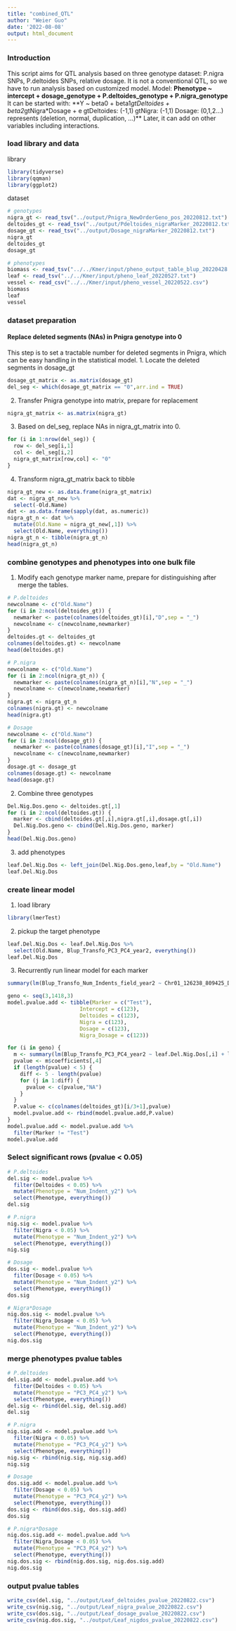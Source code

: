 ```yaml
---
title: "combined_QTL"
author: "Weier Guo"
date: '2022-08-08'
output: html_document
---
```


### Introduction ###
This script aims for QTL analysis based on three genotype dataset: P.nigra SNPs, P.deltoides SNPs, relative dosage.
It is not a conventional QTL, so we have to run analysis based on customized model. 
Model:
**Phenotype ~ intercept + dosage_genotype + P.deltoides_genotype + P.nigra_genotype**
It can be started with: 
**Y ~ beta0 + beta1*gtDeltoides + beta2*gtNigra*Dosage + e**
**gtDeltoides: (-1,1)**
**gtNigra: (-1,1)**
**Dosage: (0,1,2...) represents (deletion, normal, duplication, ...)**
Later, it can add on other variables including interactions.

### load library and data ###
library
```r
library(tidyverse)
library(qqman)
library(ggplot2)
```

dataset
```r
# genotypes
nigra_gt <- read_tsv("../output/Pnigra_NewOrderGeno_pos_20220812.txt")
deltoides_gt <- read_tsv("../output/Pdeltoides_nigraMarker_20220812.txt")
dosage_gt <- read_tsv("../output/Dosage_nigraMarker_20220812.txt")
nigra_gt
deltoides_gt
dosage_gt
```


```r
# phenotypes
biomass <- read_tsv("../../Kmer/input/pheno_output_table_blup_20220428.txt")
leaf <- read_tsv("../../Kmer/input/pheno_leaf_20220527.txt")
vessel <- read_csv("../../Kmer/input/pheno_vessel_20220522.csv")
biomass
leaf
vessel
```

### dataset preparation ###
#### Replace deleted segments (NAs) in Pnigra genotype into 0 ####
This step is to set a tractable number for deleted segments in Pnigra, which can be easy handling in the statistical model. 
1. Locate the deleted segments in dosage_gt
```r
dosage_gt_matrix <- as.matrix(dosage_gt)
del_seg <- which(dosage_gt_matrix == "0",arr.ind = TRUE)
```

2. Transfer Pnigra genotype into matrix, prepare for replacement
```r
nigra_gt_matrix <- as.matrix(nigra_gt)
```

3. Based on del_seg, replace NAs in nigra_gt_matrix into 0.
```r
for (i in 1:nrow(del_seg)) {
  row <- del_seg[i,1]
  col <- del_seg[i,2]
  nigra_gt_matrix[row,col] <- "0"
}
```

4. Transform nigra_gt_matrix back to tibble
```r
nigra_gt_new <- as.data.frame(nigra_gt_matrix)
dat <- nigra_gt_new %>%
  select(-Old.Name) 
dat <- as.data.frame(sapply(dat, as.numeric))
nigra_gt_n <- dat %>%
  mutate(Old.Name = nigra_gt_new[,1]) %>%
  select(Old.Name, everything())
nigra_gt_n <- tibble(nigra_gt_n)
head(nigra_gt_n)
```

### combine genotypes and phenotypes into one bulk file ###
1. Modify each genotype marker name, prepare for distinguishing after merge the tables.
```r
# P.deltoides
newcolname <- c("Old.Name")
for (i in 2:ncol(deltoides_gt)) {
  newmarker <- paste(colnames(deltoides_gt)[i],"D",sep = "_")
  newcolname <- c(newcolname,newmarker)
}
deltoides.gt <- deltoides_gt
colnames(deltoides.gt) <- newcolname
head(deltoides.gt)
```

```r
# P.nigra
newcolname <- c("Old.Name")
for (i in 2:ncol(nigra_gt_n)) {
  newmarker <- paste(colnames(nigra_gt_n)[i],"N",sep = "_")
  newcolname <- c(newcolname,newmarker)
}
nigra.gt <- nigra_gt_n 
colnames(nigra.gt) <- newcolname
head(nigra.gt)
```

```r
# Dosage
newcolname <- c("Old.Name")
for (i in 2:ncol(dosage_gt)) {
  newmarker <- paste(colnames(dosage_gt)[i],"I",sep = "_")
  newcolname <- c(newcolname,newmarker)
}
dosage.gt <- dosage_gt
colnames(dosage.gt) <- newcolname
head(dosage.gt)
```
2. Combine three genotypes
```r
Del.Nig.Dos.geno <- deltoides.gt[,1]
for (i in 2:ncol(deltoides.gt)) {
  marker <- cbind(deltoides.gt[,i],nigra.gt[,i],dosage.gt[,i])
  Del.Nig.Dos.geno <- cbind(Del.Nig.Dos.geno, marker)
}
head(Del.Nig.Dos.geno)
```

3. add phenotypes
```r
leaf.Del.Nig.Dos <- left_join(Del.Nig.Dos.geno,leaf,by = "Old.Name") 
leaf.Del.Nig.Dos
```

### create linear model ###
1. load library
```r
library(lmerTest)
```

2. pickup the target phenotype
```r
leaf.Del.Nig.Dos <- leaf.Del.Nig.Dos %>%
  select(Old.Name, Blup_Transfo_PC3_PC4_year2, everything())
leaf.Del.Nig.Dos
```

3. Recurrently run linear model for each marker
```r
summary(lm(Blup_Transfo_Num_Indents_field_year2 ~ Chr01_126238_809425_D + Chr01_126238_809425_N * Chr01_126238_809425_I, data = leaf.Del.Nig.Dos))
```


```r
geno <- seq(3,1418,3)
model.pvalue.add <- tibble(Marker = c("Test"), 
                       Intercept = c(123), 
                       Deltoides = c(123), 
                       Nigra = c(123), 
                       Dosage = c(123), 
                       Nigra_Dosage = c(123))

for (i in geno) {
  m <- summary(lm(Blup_Transfo_PC3_PC4_year2 ~ leaf.Del.Nig.Dos[,i] + leaf.Del.Nig.Dos[,i+1] * leaf.Del.Nig.Dos[,i+2], data = leaf.Del.Nig.Dos))
  pvalue <- m$coefficients[,4]
  if (length(pvalue) < 5) {
    diff <- 5 - length(pvalue)
    for (j in 1:diff) {
      pvalue <- c(pvalue,"NA")
    }
  }
  P.value <- c(colnames(deltoides_gt)[i/3+1],pvalue)
  model.pvalue.add <- rbind(model.pvalue.add,P.value)
}
model.pvalue.add <- model.pvalue.add %>% 
  filter(Marker != "Test")
model.pvalue.add
```

### Select significant rows (pvalue < 0.05) ###
```r
# P.deltoides
del.sig <- model.pvalue %>%
  filter(Deltoides < 0.05) %>%
  mutate(Phenotype = "Num_Indent_y2") %>%
  select(Phenotype, everything())
del.sig
```

```r
# P.nigra
nig.sig <- model.pvalue %>%
  filter(Nigra < 0.05) %>%
  mutate(Phenotype = "Num_Indent_y2") %>%
  select(Phenotype, everything())
nig.sig
```

```r
# Dosage
dos.sig <- model.pvalue %>%
  filter(Dosage < 0.05) %>%
  mutate(Phenotype = "Num_Indent_y2") %>%
  select(Phenotype, everything())
dos.sig
```

```r
# Nigra*Dosage
nig.dos.sig <- model.pvalue %>%
  filter(Nigra_Dosage < 0.05) %>%
  mutate(Phenotype = "Num_Indent_y2") %>%
  select(Phenotype, everything())
nig.dos.sig
```

### merge phenotypes pvalue tables ###
```r
# P.deltoides
del.sig.add <- model.pvalue.add %>%
  filter(Deltoides < 0.05) %>%
  mutate(Phenotype = "PC3_PC4_y2") %>%
  select(Phenotype, everything())
del.sig <- rbind(del.sig, del.sig.add)
del.sig
```

```r
# P.nigra
nig.sig.add <- model.pvalue.add %>%
  filter(Nigra < 0.05) %>%
  mutate(Phenotype = "PC3_PC4_y2") %>%
  select(Phenotype, everything())
nig.sig <- rbind(nig.sig, nig.sig.add)
nig.sig
```

```r
# Dosage
dos.sig.add <- model.pvalue.add %>%
  filter(Dosage < 0.05) %>%
  mutate(Phenotype = "PC3_PC4_y2") %>%
  select(Phenotype, everything())
dos.sig <- rbind(dos.sig, dos.sig.add)
dos.sig
```

```r
# P.nigra*Dosage
nig.dos.sig.add <- model.pvalue.add %>%
  filter(Nigra_Dosage < 0.05) %>%
  mutate(Phenotype = "PC3_PC4_y2") %>%
  select(Phenotype, everything())
nig.dos.sig <- rbind(nig.dos.sig, nig.dos.sig.add)
nig.dos.sig
```

### output pvalue tables ###
```r
write_csv(del.sig, "../output/Leaf_deltoides_pvalue_20220822.csv")
write_csv(nig.sig, "../output/Leaf_nigra_pvalue_20220822.csv")
write_csv(dos.sig, "../output/Leaf_dosage_pvalue_20220822.csv")
write_csv(nig.dos.sig, "../output/Leaf_nigdos_pvalue_20220822.csv")
```



